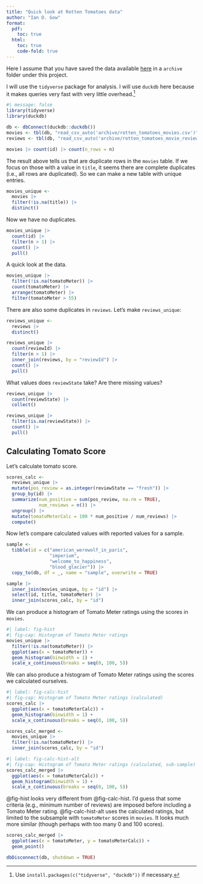 ```yaml
---
title: "Quick look at Rotten Tomatoes data"
author: "Ian D. Gow"
format: 
  pdf:
    toc: true
  html:
    toc: true
    code-fold: true
---
```


Here I assume that you have saved the data available [here](https://www.kaggle.com/datasets/andrezaza/clapper-massive-rotten-tomatoes-movies-and-reviews) in a `archive` folder under this project.

I will use the `tidyverse` package for analysis.
I will use `duckdb` here because it makes queries very fast with very little overhead.^[Use `install.packages(c("tidyverse", "duckdb"))` if necessary.]

```r
#| message: false
library(tidyverse)
library(duckdb)
```

```r
db <- dbConnect(duckdb::duckdb())
movies <- tbl(db, "read_csv_auto('archive/rotten_tomatoes_movies.csv')")
reviews <- tbl(db, "read_csv_auto('archive/rotten_tomatoes_movie_reviews.csv')")
```

```r
movies |> count(id) |> count(n_rows = n)
```

The result above tells us that are duplicate rows in the `movies` table.
If we focus on those with a value in `title`, it seems there are complete duplicates (i.e., all rows are duplicated).
So we can make a new table with unique entries.

```r
movies_unique <-
  movies |> 
  filter(!is.na(title)) |> 
  distinct() 
```

Now we have no duplicates.

```r
movies_unique |> 
  count(id) |> 
  filter(n > 1) |>
  count() |>
  pull()
```

A quick look at the data.

```r
movies_unique |>
  filter(!is.na(tomatoMeter)) |>
  count(tomatoMeter) |> 
  arrange(tomatoMeter) |>
  filter(tomatoMeter > 55) 
```

There are also some duplicates in `reviews`.
Let's make `reviews_unique`:

```r
reviews_unique <-
  reviews |> 
  distinct() 

reviews_unique |>
  count(reviewId) |> 
  filter(n > 1) |>
  inner_join(reviews, by = "reviewId") |>
  count() |>
  pull()
```

What values does `reviewState` take?
Are there missing values?

```r
reviews_unique |>
  count(reviewState) |>
  collect()

reviews_unique |>
  filter(is.na(reviewState)) |>
  count() |>
  pull()
```

## Calculating Tomato Score

Let's calculate tomato score.

```r
scores_calc <-
  reviews_unique |>
  mutate(pos_review = as.integer(reviewState == "fresh")) |>
  group_by(id) |>
  summarize(num_positive = sum(pos_review, na.rm = TRUE),
            num_reviews = n()) |>
  ungroup() |>
  mutate(tomatoMeterCalc = 100 * num_positive / num_reviews) |>
  compute()
```

Now let's compare calculated values with reported values for a sample.

```r
sample <- 
  tibble(id = c("american_werewolf_in_paris",
                "imperium",
                "welcome_to_happiness",
                "blood_glacier")) |>
  copy_to(db, df = _, name = "sample", overwrite = TRUE)
```

```r
sample |>
  inner_join(movies_unique, by = "id") |>
  select(id, title, tomatoMeter) |>
  inner_join(scores_calc, by = "id")
```

We can produce a histogram of Tomato Meter ratings using the scores in `movies`.

```r
#| label: fig-hist
#| fig-cap: Histogram of Tomato Meter ratings
movies_unique |>
  filter(!is.na(tomatoMeter)) |>
  ggplot(aes(x = tomatoMeter)) +
  geom_histogram(binwidth = 1) +
  scale_x_continuous(breaks = seq(0, 100, 5))
```

We can also produce a histogram of Tomato Meter ratings using the scores we calculated ourselves.

```r
#| label: fig-calc-hist
#| fig-cap: Histogram of Tomato Meter ratings (calculated)
scores_calc |>
  ggplot(aes(x = tomatoMeterCalc)) +
  geom_histogram(binwidth = 1) +
  scale_x_continuous(breaks = seq(0, 100, 5))
```

```r
scores_calc_merged <-
  movies_unique |>
  filter(!is.na(tomatoMeter)) |>
  inner_join(scores_calc, by = "id")
```

```r
#| label: fig-calc-hist-alt
#| fig-cap: Histogram of Tomato Meter ratings (calculated, sub-sample)
scores_calc_merged |>
  ggplot(aes(x = tomatoMeterCalc)) +
  geom_histogram(binwidth = 1) +
  scale_x_continuous(breaks = seq(0, 100, 5))
```

@fig-hist looks very different from @fig-calc-hist.
I'd guess that some criteria (e.g., minimum number of reviews) are imposed before including a Tomato Meter rating.
@fig-calc-hist-alt uses the calculated ratings, but limited to the subsample with `tomatoMeter` scores in `movies`.
It looks much more similar (though perhaps with too many 0 and 100 scores).

```r
scores_calc_merged |>
  ggplot(aes(x = tomatoMeter, y = tomatoMeterCalc)) +
  geom_point()
```

```r
dbDisconnect(db, shutdown = TRUE)
```